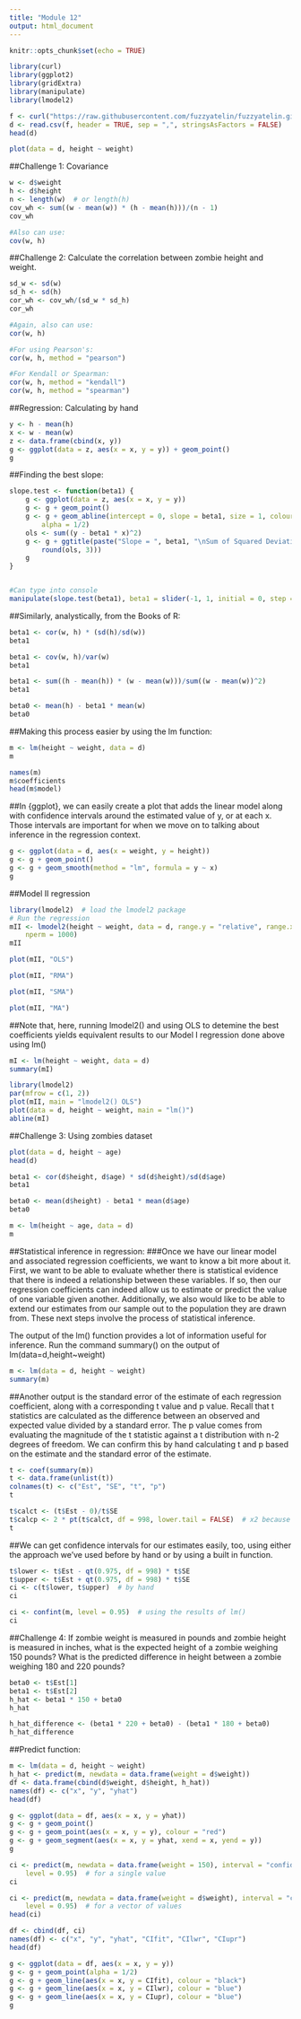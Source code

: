 ```yaml
---
title: "Module 12"
output: html_document
---
```


```r
knitr::opts_chunk$set(echo = TRUE)
```

```r
library(curl)
library(ggplot2)
library(gridExtra)
library(manipulate)
library(lmodel2)

f <- curl("https://raw.githubusercontent.com/fuzzyatelin/fuzzyatelin.github.io/master/AN588_Fall21/zombies.csv")
d <- read.csv(f, header = TRUE, sep = ",", stringsAsFactors = FALSE)
head(d)

plot(data = d, height ~ weight)
```
##Challenge 1: Covariance
```r
w <- d$weight
h <- d$height
n <- length(w)  # or length(h)
cov_wh <- sum((w - mean(w)) * (h - mean(h)))/(n - 1)
cov_wh

#Also can use:
cov(w, h)
```
##Challenge 2: Calculate the correlation between zombie height and weight.
```r
sd_w <- sd(w)
sd_h <- sd(h)
cor_wh <- cov_wh/(sd_w * sd_h)
cor_wh

#Again, also can use:
cor(w, h)

#For using Pearson's:
cor(w, h, method = "pearson")

#For Kendall or Spearman:
cor(w, h, method = "kendall")
cor(w, h, method = "spearman")
```
##Regression: Calculating by hand
```r
y <- h - mean(h)
x <- w - mean(w)
z <- data.frame(cbind(x, y))
g <- ggplot(data = z, aes(x = x, y = y)) + geom_point()
g
```
##Finding the best slope:
```r
slope.test <- function(beta1) {
    g <- ggplot(data = z, aes(x = x, y = y))
    g <- g + geom_point()
    g <- g + geom_abline(intercept = 0, slope = beta1, size = 1, colour = "blue",
        alpha = 1/2)
    ols <- sum((y - beta1 * x)^2)
    g <- g + ggtitle(paste("Slope = ", beta1, "\nSum of Squared Deviations = ",
        round(ols, 3)))
    g
}


#Can type into console
manipulate(slope.test(beta1), beta1 = slider(-1, 1, initial = 0, step = 0.005))

```
##Similarly, analystically, from the Books of R:
```r
beta1 <- cor(w, h) * (sd(h)/sd(w))
beta1

beta1 <- cov(w, h)/var(w)
beta1

beta1 <- sum((h - mean(h)) * (w - mean(w)))/sum((w - mean(w))^2)
beta1

beta0 <- mean(h) - beta1 * mean(w)
beta0
```
##Making this process easier by using the lm function:
```r
m <- lm(height ~ weight, data = d)
m

names(m)
m$coefficients
head(m$model)
```
##In {ggplot}, we can easily create a plot that adds the linear model along with confidence intervals around the estimated value of y, or at each x. Those intervals are important for when we move on to talking about inference in the regression context.
```r
g <- ggplot(data = d, aes(x = weight, y = height))
g <- g + geom_point()
g <- g + geom_smooth(method = "lm", formula = y ~ x)
g
```
##Model II regression
```r
library(lmodel2)  # load the lmodel2 package
# Run the regression
mII <- lmodel2(height ~ weight, data = d, range.y = "relative", range.x = "relative",
    nperm = 1000)
mII

plot(mII, "OLS")

plot(mII, "RMA")

plot(mII, "SMA")

plot(mII, "MA")
```
##Note that, here, running lmodel2() and using OLS to detemine the best coefficients yields equivalent results to our Model I regression done above using lm()
```r
mI <- lm(height ~ weight, data = d)
summary(mI)

library(lmodel2)
par(mfrow = c(1, 2))
plot(mII, main = "lmodel2() OLS")
plot(data = d, height ~ weight, main = "lm()")
abline(mI)
```
##Challenge 3: Using zombies dataset
```r
plot(data = d, height ~ age)
head(d)

beta1 <- cor(d$height, d$age) * sd(d$height)/sd(d$age)
beta1

beta0 <- mean(d$height) - beta1 * mean(d$age)
beta0

m <- lm(height ~ age, data = d)
m
```
##Statistical inference in regression: 
###Once we have our linear model and associated regression coefficients, we want to know a bit more about it. First, we want to be able to evaluate whether there is statistical evidence that there is indeed a relationship between these variables. If so, then our regression coefficients can indeed allow us to estimate or predict the value of one variable given another. Additionally, we also would like to be able to extend our estimates from our sample out to the population they are drawn from. These next steps involve the process of statistical inference.

The output of the lm() function provides a lot of information useful for inference. Run the command summary() on the output of lm(data=d,height~weight)
```r
m <- lm(data = d, height ~ weight)
summary(m)
```
##Another output is the standard error of the estimate of each regression coefficient, along with a corresponding t value and p value. Recall that t statistics are calculated as the difference between an observed and expected value divided by a standard error. The p value comes from evaluating the magnitude of the t statistic against a t distribution with n-2 degrees of freedom. We can confirm this by hand calculating t and p based on the estimate and the standard error of the estimate.
```r
t <- coef(summary(m))
t <- data.frame(unlist(t))
colnames(t) <- c("Est", "SE", "t", "p")
t

t$calct <- (t$Est - 0)/t$SE
t$calcp <- 2 * pt(t$calct, df = 998, lower.tail = FALSE)  # x2 because is 2-tailed test
t
```
##We can get confidence intervals for our estimates easily, too, using either the approach we’ve used before by hand or by using a built in function.
```r
t$lower <- t$Est - qt(0.975, df = 998) * t$SE
t$upper <- t$Est + qt(0.975, df = 998) * t$SE
ci <- c(t$lower, t$upper)  # by hand
ci

ci <- confint(m, level = 0.95)  # using the results of lm()
ci
```
##Challenge 4: 
    If zombie weight is measured in pounds and zombie height is measured in inches, what is the expected height of a zombie weighing 150 pounds?
    What is the predicted difference in height between a zombie weighing 180 and 220 pounds?
```r
beta0 <- t$Est[1]
beta1 <- t$Est[2]
h_hat <- beta1 * 150 + beta0
h_hat

h_hat_difference <- (beta1 * 220 + beta0) - (beta1 * 180 + beta0)
h_hat_difference
```
##Predict function:
```r
m <- lm(data = d, height ~ weight)
h_hat <- predict(m, newdata = data.frame(weight = d$weight))
df <- data.frame(cbind(d$weight, d$height, h_hat))
names(df) <- c("x", "y", "yhat")
head(df)
```
```r
g <- ggplot(data = df, aes(x = x, y = yhat))
g <- g + geom_point()
g <- g + geom_point(aes(x = x, y = y), colour = "red")
g <- g + geom_segment(aes(x = x, y = yhat, xend = x, yend = y))
g
```
```r
ci <- predict(m, newdata = data.frame(weight = 150), interval = "confidence",
    level = 0.95)  # for a single value
ci

ci <- predict(m, newdata = data.frame(weight = d$weight), interval = "confidence",
    level = 0.95)  # for a vector of values
head(ci)

df <- cbind(df, ci)
names(df) <- c("x", "y", "yhat", "CIfit", "CIlwr", "CIupr")
head(df)
```
```r
g <- ggplot(data = df, aes(x = x, y = y))
g <- g + geom_point(alpha = 1/2)
g <- g + geom_line(aes(x = x, y = CIfit), colour = "black")
g <- g + geom_line(aes(x = x, y = CIlwr), colour = "blue")
g <- g + geom_line(aes(x = x, y = CIupr), colour = "blue")
g
```

